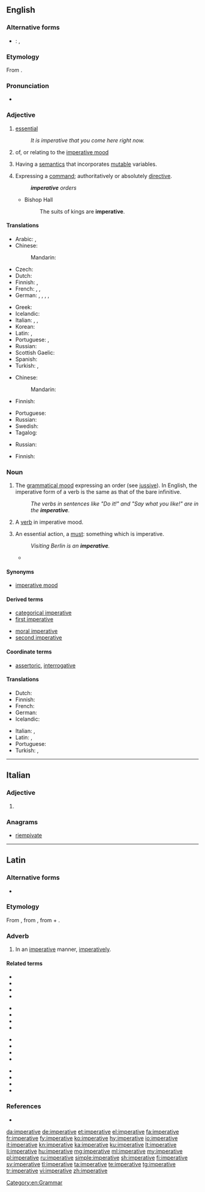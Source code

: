 ==English==

===Alternative forms===
* {{qualifier|abbreviation, grammar}}: {{l|en|imp.}}, {{l|en|imper.}}

===Etymology===
From {{etyl|la|en}} {{m|la|imperātīvus}}.

===Pronunciation===
* {{a|US}} {{IPA|/ɪmˈpɛɹ.ə.tɪv/|lang=en}}

===Adjective===
{{en-adj}}

# [[essential]]
#: ''It is imperative that you come here right now.''
# {{label|en|grammar}} of, or relating to the [[imperative mood]]
# {{label|en|computing theory}} Having a [[semantics]] that incorporates [[mutable]] variables.
# Expressing a [[command]]; authoritatively or absolutely [[directive]].
#: '''''imperative''' orders''
#* Bishop Hall
#*: The suits of kings are '''imperative'''.

====Translations====
{{trans-top|essential}}
* Arabic: {{t|ar|أَسَاسِيّ}}, {{t|ar|ضَرُورِيّ}}
* Chinese:
*: Mandarin: {{t-needed|cmn}}
* Czech: {{t|cs|rozkazovací|n}}
* Dutch: {{t+|nl|noodzakelijk}}
* Finnish: {{t+|fi|välttämätön}}, {{t+|fi|pakollinen}}
* French: {{t+|fr|impératif}}, {{t+|fr|essentiel}}, {{t+|fr|indispensable}}
* German: {{t+|de|essenziell}}, {{t+|de|essentiell}}, {{t+|de|notwendig}}, {{t+|de|unverzichtbar}}, {{t+|de|wesentlich}}
{{trans-mid}}
* Greek: {{t+|el|επιτακτικός}}
* Icelandic: {{t+|is|mikilvægur}}
* Italian: {{t+|it|imperativo|m}}, {{t+|it|necessario|m}}, {{t+|it|necessaria|f}}
* Korean: {{긴요한}, {반드시 필요한}}
* Latin: {{t|la|necessus}}, {{t|la|necessum}}
* Portuguese: {{t+|pt|essencial}}, {{t+|pt|imperativo}}
* Russian: {{t+|ru|обяза́тельный}}
* Scottish Gaelic: {{t|gd|àithneach}}
* Spanish: {{t+|es|imperativo|m}}
* Turkish: {{t+|tr|mecburi}}, {{t+|tr|zorunlu}}
{{trans-bottom}}

{{trans-top|grammar: of, or relating to the imperative mood}}
* Chinese:
*: Mandarin: {{t-needed|cmn}}
* Finnish: {{t|fi|imperatiivinen}}
{{trans-mid}}
* Portuguese: {{t+|pt|imperativo}}
* Russian: {{t+|ru|повели́тельный}}
* Swedish: {{t+|sv|imperativ}}
* Tagalog: {{t|tl|pautos}}
{{trans-bottom}}

{{trans-top|computing: having semantics that incorporates mutable variables}}
{{trans-mid}}
* Russian: {{t+|ru|императивный|sc=Cyrl}}
{{trans-bottom}}

{{trans-top|authoritatively or absolutely directive}}
* Finnish: {{t+|fi|pakottava}}
{{trans-mid}}
{{trans-bottom}}

===Noun===
{{en-noun|~}}

# {{label|en|uncountable|grammar}} The [[grammatical mood]] expressing an order (see [[jussive]]). In English, the imperative form of a verb is the same as that of the bare infinitive.
#: ''The verbs in sentences like "Do it!" and "Say what you like!" are in the '''imperative'''.''
# {{label|en|countable|grammar}} A [[verb]] in imperative mood.
# {{label|en|countable}} An essential action, a [[must]]: something which is imperative.
#: ''Visiting Berlin is an '''imperative'''.''
#* {{quote-journal|author=Rupert Christiansen|authorlink=Rupert Christiansen|title=English translations rarely sing|work={{w|The Daily Telegraph}} (Review)|date=1 March 2014|page=R19|passage=Anything grandiose or historically based tends to sound flat and banal when it reaches English, partly because translators get stuck between contradictory '''imperatives''': juggling fidelity to the original sense with what is vocally viable, they tend to resort to a genteel fustian which lacks either poetic resonance or demotic realism, adding to a sense of artificiality rather than enhancing credibility.}}

====Synonyms====
* {{qualifier|grammatical mood}} [[imperative mood]]

====Derived terms====
{{top2}}
* [[categorical imperative]]
* [[first imperative]] {{qualifier|Latin grammar}}
{{mid2}}
* [[moral imperative]]
* [[second imperative]] {{qualifier|Latin grammar}}
{{bottom}}

====Coordinate terms====
* {{sense|in grammar}} [[assertoric]], [[interrogative]]

====Translations====
{{trans-see|imperative mood}}
{{trans-top|essential action}}
* Dutch: {{t+|nl|must|m}}
* Finnish: {{t+|fi|pakko}}
* French: {{t+|fr|impératif|m}}
* German: {{t+|de|Muss|n}}
* Icelandic: {{t+|is|nauðsyn|f}}
{{trans-mid}}
* Italian: {{t+|it|imperativo|m}}, {{t+|it|necessario|m}}
* Latin: {{t|la|necessitas|f}}, {{t+|la|opus|n}}
* Portuguese: {{t+|pt|necessidade|f}}
* Turkish: {{t+|tr|mecburiyet}}, {{t+|tr|zorunluluk}}
{{trans-bottom}}

[[Category:en:Grammar]]

----

==Italian==

===Adjective===
{{head|it|adjective form|g=f-p}}

# {{feminine plural of|imperativo|lang=it}}

===Anagrams===
* [[riempivate#Italian|riempivate]]

----

==Latin==

===Alternative forms===
* {{l|la|inperātīvē}}

===Etymology===
From {{m|la|imperātīvus||commanded}}, from {{m|la|imperō||command, order}}, from {{m|la|im-||form of ''[[in#Latin|in]]''}} + {{m|la|parō||prepare, arrange; intend}}.

===Adverb===
{{la-adv|imperative|imperātīvē|-}}

# In an [[#English|imperative]] manner, [[imperatively]].

====Related terms====
{{top4}}
* {{l|la|imperābiliter}}
* {{l|la|imperāns}}
* {{l|la|imperātīvus}}
* {{l|la|imperātōr}}
{{mid4}}
* {{l|la|imperātōriē}}
* {{l|la|imperātōrius}}
* {{l|la|imperātrīx}}
* {{l|la|imperātum}}
{{mid4}}
* {{l|la|imperātus}}
* {{l|la|imperiābiliter}}
* {{l|la|imperiālis}}
* {{l|la|imperiōsē}}
{{mid4}}
* {{l|la|imperiōsus}}
* {{l|la|imperitō}}
* {{l|la|imperium}}
* {{l|la|imperō}}
{{bottom}}

===References===
* {{R:L&S}}

[[da:imperative]]
[[de:imperative]]
[[et:imperative]]
[[el:imperative]]
[[fa:imperative]]
[[fr:imperative]]
[[fy:imperative]]
[[ko:imperative]]
[[hy:imperative]]
[[io:imperative]]
[[it:imperative]]
[[kn:imperative]]
[[ka:imperative]]
[[ku:imperative]]
[[lt:imperative]]
[[li:imperative]]
[[hu:imperative]]
[[mg:imperative]]
[[ml:imperative]]
[[my:imperative]]
[[pl:imperative]]
[[ru:imperative]]
[[simple:imperative]]
[[sh:imperative]]
[[fi:imperative]]
[[sv:imperative]]
[[tl:imperative]]
[[ta:imperative]]
[[te:imperative]]
[[tg:imperative]]
[[tr:imperative]]
[[vi:imperative]]
[[zh:imperative]]